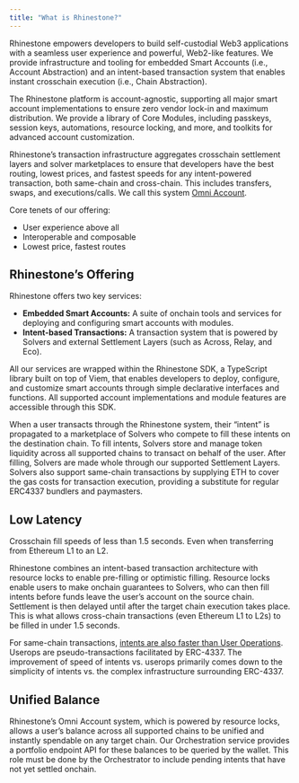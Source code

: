 ```yaml
---
title: "What is Rhinestone?"
---
```


Rhinestone empowers developers to build self-custodial Web3 applications with a seamless user experience and powerful, Web2-like features. We provide infrastructure and tooling for embedded Smart Accounts (i.e., Account Abstraction) and an intent-based transaction system that enables instant crosschain execution (i.e., Chain Abstraction).

The Rhinestone platform is account-agnostic, supporting all major smart account implementations to ensure zero vendor lock-in and maximum distribution. We provide a library of Core Modules, including passkeys, session keys, automations, resource locking, and more, and toolkits for advanced account customization.

Rhinestone’s transaction infrastructure aggregates crosschain settlement layers and solver marketplaces to ensure that developers have the best routing, lowest prices, and fastest speeds for any intent-powered transaction, both same-chain and cross-chain. This includes transfers, swaps, and executions/calls. We call this system [Omni Account](../concepts/chain-abstraction). 

Core tenets of our offering:

* User experience above all  
* Interoperable and composable  
* Lowest price, fastest routes

## Rhinestone’s Offering

Rhinestone offers two key services:

* **Embedded Smart Accounts:** A suite of onchain tools and services for deploying and configuring smart accounts with modules.   
* **Intent-based Transactions:** A transaction system that is powered by Solvers and external Settlement Layers (such as Across, Relay, and Eco).

All our services are wrapped within the Rhinestone SDK, a TypeScript library built on top of Viem, that enables developers to deploy, configure, and customize smart accounts through simple declarative interfaces and functions. All supported account implementations and module features are accessible through this SDK.

When a user transacts through the Rhinestone system, their “intent” is propagated to a marketplace of Solvers who compete to fill these intents on the destination chain. To fill intents, Solvers store and manage token liquidity across all supported chains to transact on behalf of the user. After filling, Solvers are made whole through our supported Settlement Layers. Solvers also support same-chain transactions by supplying ETH to cover the gas costs for transaction execution, providing a substitute for regular ERC4337 bundlers and paymasters. 

## Low Latency

Crosschain fill speeds of less than 1.5 seconds. Even when transferring from Ethereum L1 to an L2.  

Rhinestone combines an intent-based transaction architecture with resource locks to enable pre-filling or optimistic filling. Resource locks enable users to make onchain guarantees to Solvers, who can then fill intents before funds leave the user’s account on the source chain. Settlement is then delayed until after the target chain execution takes place. This is what allows cross-chain transactions (even Ethereum L1 to L2s) to be filled in under 1.5 seconds. 

For same-chain transactions, [intents are also faster than User Operations](https://blog.rhinestone.wtf/intents-are-eating-erc-4337-891da7044fc2). Userops are pseudo-transactions facilitated by ERC-4337. The improvement of speed of intents vs. userops primarily comes down to the simplicity of intents vs. the complex infrastructure surrounding ERC-4337.

## Unified Balance

Rhinestone’s Omni Account system, which is powered by resource locks, allows a user’s balance across all supported chains to be unified and instantly spendable on any target chain. Our Orchestration service provides a portfolio endpoint API for these balances to be queried by the wallet. This role must be done by the Orchestrator to include pending intents that have not yet settled onchain.
